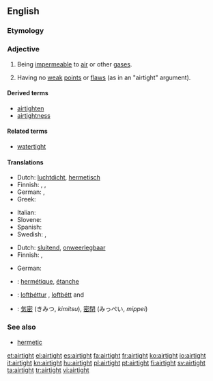 ==English==

===Etymology===
{{compound|air|tight}}

===Adjective===
{{en-adj}}

# Being [[impermeable]] to [[air]] or other [[gas]]es.
# {{figuratively}} Having no [[weak]] [[point]]s or [[flaw]]s (as in an "airtight" argument).

====Derived terms====
* [[airtighten]]
* [[airtightness]]

====Related terms====
* [[watertight]]

====Translations====
{{trans-top|being impermeable to air or other gases}}
* Dutch: [[luchtdicht]], [[hermetisch]]
* Finnish: {{t-|fi|ilmatiivis}}, {{t-|fi|hermeettinen}},  {{t-|fi|kaasutiivis}}
* German: {{t-|de|luftdicht}}, {{t+|de|hermetisch}}
* Greek: {{t|el|αεροστεγής|m|f|tr=aerostegís}}
{{trans-mid}}
* Italian: {{t+|it|ermetico|m}}
* Slovene: {{t|sl|zrakotesen|m}}
* Spanish: {{t|es|hermético }}
* Swedish: {{t|sv|lufttät}},  {{t|sv|hermetisk}}
{{trans-bottom}}

{{trans-top|having no weak points or flaws}}
* Dutch: [[sluitend]], [[onweerlegbaar]]
* Finnish: {{t+|fi|pitävä}}, {{t-|fi|vedenpitävä}}
{{trans-mid}}
* German: {{t-|de| hieb- und stichfest}}
{{trans-bottom}}

{{checktrans-top}}
* {{ttbc|fr}}: [[hermétique]], [[étanche]]
* {{ttbc|Icelandic}}: [[loftþéttur]] {{m}}, [[loftþétt]] {{n}} and {{f}}
{{trans-mid}}
* {{ttbc|ja}}: [[気密]] (きみつ, ''kimitsu''), [[密閉]] (みっぺい, ''mippei'')
{{trans-bottom}}

===See also===
* [[hermetic]]

[[et:airtight]]
[[el:airtight]]
[[es:airtight]]
[[fa:airtight]]
[[fr:airtight]]
[[ko:airtight]]
[[io:airtight]]
[[it:airtight]]
[[kn:airtight]]
[[hu:airtight]]
[[pl:airtight]]
[[pt:airtight]]
[[fi:airtight]]
[[sv:airtight]]
[[ta:airtight]]
[[tr:airtight]]
[[vi:airtight]]